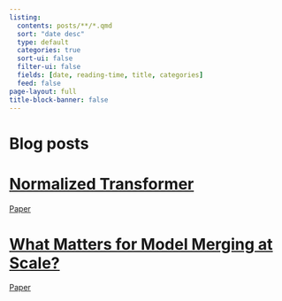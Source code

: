 ```yaml
---
listing:
  contents: posts/**/*.qmd
  sort: "date desc"
  type: default
  categories: true
  sort-ui: false
  filter-ui: false
  fields: [date, reading-time, title, categories]
  feed: false
page-layout: full
title-block-banner: false
---
```


# Blog posts

# [Normalized Transformer](posts/nGPT.html)
[Paper](https://arxiv.org/abs/2410.01131)


# [What Matters for Model Merging at Scale?](posts/model_merging_at_scale.html)
[Paper](https://arxiv.org/abs/2410.03617)
